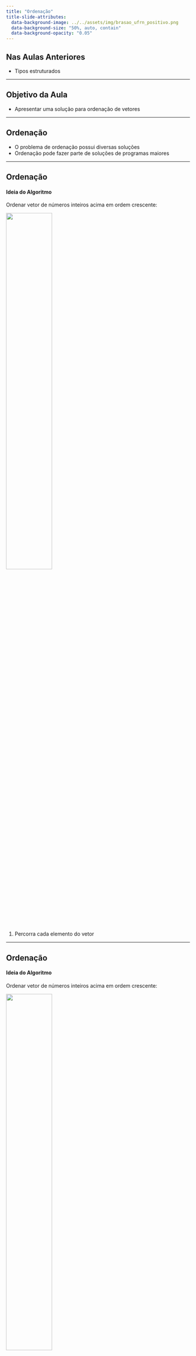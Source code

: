 ```yaml
---
title: "Ordenação"
title-slide-attributes:
  data-background-image: ../../assets/img/brasao_ufrn_positivo.png
  data-background-size: "50%, auto, contain"
  data-background-opacity: "0.05"
---
```


## Nas Aulas Anteriores

- Tipos estruturados

---

## Objetivo da Aula

- Apresentar uma solução para ordenação de vetores

---

## Ordenação

- O problema de ordenação possui diversas soluções
- Ordenação pode fazer parte de soluções de programas maiores

---

## Ordenação {.nostretch}
#### Ideia do Algoritmo

Ordenar vetor de números inteiros acima em ordem crescente:

![](img/array_sort.png){width=50% fig-align="center"}

1. Percorra cada elemento do vetor
  
---

## Ordenação {.nostretch}
#### Ideia do Algoritmo

Ordenar vetor de números inteiros acima em ordem crescente:

![](img/array_sort.png){width=50% fig-align="center"}

2. Chame o elemento na posição atual de chave, e compare-o com *todos*
  
---

## Ordenação {.nostretch}
#### Ideia do Algoritmo

Ordenar vetor de números inteiros acima em ordem crescente:

![](img/array_sort.png){width=50% fig-align="center"}

3. Realize uma troca entre o elemento comparado e o elemento chave caso este
     último seja maior
  
---

## Ordenação {.nostretch}
#### Exemplo - Vetor de Inteiros 1/11

![](img/array_sort01.png){width=40% fig-align="center"}

- Elemento __chave__: `v[0] = 5`
- Elemento **comparado**: `v[1] = 3`
- `v[0] > v[1]` $\rightarrow$ verdadeiro,
  trocar `v[0]` com `v[1]`
- Ir para o próximo elemento a ser comparado
  
---

## Ordenação {.nostretch}
#### Exemplo - Vetor de Inteiros 2/11

![](img/array_sort02.png){width=40% fig-align="center"}

- Elemento __chave__: `v[0] = 3`
- Elemento **comparado**: `v[2] = -1`
- `v[0] > v[2]` $\rightarrow$ verdadeiro,
  trocar `v[0]` com `v[2]`
- Ir para o próximo elemento a ser comparado
  
---

## Ordenação {.nostretch}
#### Exemplo - Vetor de Inteiros 3/11

![](img/array_sort03.png){width=40% fig-align="center"}

- Elemento __chave__: `v[0] = -1`
- Elemento **comparado**: `v[3] = 8`
- `v[0] > v[3]` $\rightarrow$ falso,
- Ir para o próximo elemento a ser comparado
  
---

## Ordenação {.nostretch}
#### Exemplo - Vetor de Inteiros 4/11

![](img/array_sort04.png){width=40% fig-align="center"}

- Elemento __chave__: `v[0] = -1`
- Elemento **comparado**: `v[4] = 4`
- `v[0] > v[4]` $\rightarrow$ falso,
- Fim das comparações com o elemento chave atual:
  ir para o próximo elemento chave e recomeçar comparações
  com todos depois dele
  
---

## Ordenação {.nostretch}
#### Exemplo - Vetor de Inteiros 5/11

![](img/array_sort05.png){width=40% fig-align="center"}

- Elemento __chave__: `v[1] = 5`
- Elemento **comparado**: `v[2] = 3`
- `v[1] > v[2]` $\rightarrow$ verdadeiro,
  trocar `v[1]` com `v[2]`
- Ir para o próximo elemento a ser comparado
  
---

## Ordenação {.nostretch}
#### Exemplo - Vetor de Inteiros 6/11

![](img/array_sort06.png){width=40% fig-align="center"}

- Elemento __chave__: `v[1] = 3`
- Elemento **comparado**: `v[3] = 8`
- `v[1] > v[3]` $\rightarrow$ falso,
- Ir para o próximo elemento a ser comparado
  
---

## Ordenação {.nostretch}
#### Exemplo - Vetor de Inteiros 7/11

![](img/array_sort07.png){width=40% fig-align="center"}

- Elemento __chave__: `v[1] = 3`
- Elemento **comparado**: `v[4] = 4`
- `v[1] > v[4]` $\rightarrow$ falso,
- Fim das comparações com o elemento chave atual: ir para o próximo
  elemento chave e recomeçar comparações com todos depois dele
  
---

## Ordenação {.nostretch}
#### Exemplo - Vetor de Inteiros 8/11

![](img/array_sort08.png){width=40% fig-align="center"}

- Elemento __chave__: `v[2] = 5`
- Elemento **comparado**: `v[3] = 8`
- `v[2] > v[3]` $\rightarrow$ falso,
- Ir para o próximo elemento a ser comparado
  
---

## Ordenação {.nostretch}
#### Exemplo - Vetor de Inteiros 9/11

![](img/array_sort09.png){width=40% fig-align="center"}

- Elemento __chave__: `v[2] = 5`
- Elemento **comparado**: `v[4] = 4`
- `v[2] > v[4]` $\rightarrow$ verdadeiro,
  trocar `v[2]` com `v[4]`
- Fim das comparações com o elemento chave atual: ir para o próximo
  elemento chave e recomeçar comparações com todos depois dele
  
---

## Ordenação {.nostretch}
#### Exemplo - Vetor de Inteiros 10/11

![](img/array_sort10.png){width=40% fig-align="center"}

- Elemento __chave__: `v[3] = 8`
- Elemento **comparado**: `v[4] = 5`
- `v[3] > v[4]` $\rightarrow$ verdadeiro,
  trocar `v[3]` com `v[4]`
- Fim das comparações com o elemento chave atual. O último
  elemento chave não possui nenhum elemento após ele.
  
---

## Ordenação {.nostretch}
#### Exemplo - Vetor de Inteiros 11/11

![](img/array_sort11.png){width=40% fig-align="center"}

- Todas as comparações realizadas
- O vetor está ordenado
  
---

## Ordenação
#### Generalizando o Raciocínio

- Observe que:
  - Na solução apresentada, o vetor é um parâmetro de entrada
    e saída
---

## Ordenação
#### Generalizando o Raciocínio

- Observe que:
  - O elemento __chave__ é `v[i]`
  - O elemento **comparado** é `v[j]`
  - É necessário um laço que percorra os índices `0,1,...,n-2`,
    para cada chave:<br>
    `for(i = 0; i < n-1; i++)`
---

## Ordenação
#### Generalizando o Raciocínio

- Observe que:
  - É necessário um laço que passe por cada elemento a ser comparado
    que está depois da chave atual:<br>
    `for(j = i+1; j < n; j++)`
---

## Ordenação
#### Generalizando o Raciocínio

- Observe que:
  - Elementos na parte ordenada do vetor não devem ser comparados:
    isto deixará o algoritmo incorreto
---

## Ordenação
#### Generalizando o Raciocínio

- Observe que:
  - Fora isso, basta incluir as operações de comparação e troca entre elementos
---

## Ordenação
#### Código da Função - Ordem Crescente

```C++
void ordena_crescente(int v[], int n){
    int i, j, aux;
    for(i = 0; i < n-1; i++){
        for(j = i+1; j < n; j++){
            if(v[i] > v[j]){
                aux = v[i];
                v[i] = v[j];
                v[j] = aux;
            }
        }
    }
}
```

---

## Ordenação
#### Função `main`

```C++
int main(){
    int n, i;
    cin >> n;
    int v[n];
    for(i = 0; i < n; i++){
        cin >> v[i];
    }
    ordena_crescente(v, n);
    for(i = 0; i < n; i++){
        cout << v[i] << " ";
    }
    cout << endl;
    return 0;
}
```

---

## Lista de Presença

![](https://chart.apis.google.com/chart?cht=qr&chs=300x300&chld=L%7C1&chl=https%3A%2F%2Fbit.ly%2Flip_20231130){fig-align="center"}

<a href="https://bit.ly/lip_20231130"><p style="text-align:center;">https://bit.ly/lip_20231130</p></a>

---

## Exercício

Utilizando um tipo estruturado `Aluno`,
que deve possuir nome, matrícula e nota,
implemente uma função que ordene um vetor com `n` alunos
por ordem crescente de nota.

Implemente também a função `main`, de modo que o usuário
possa inserir a quantidade de alunos `n`, o nome, matrícula e a nota
para cada um dos `n` alunos e então visualizar na tela os dados
de todos os alunos ordenados por nota.

---

## Ordenação
#### Solução - Ordem Crescente de Notas

```C++
void ordena_crescente(Aluno v[], int n){
    int i, j;
    Aluno aux;
    for(i = 0; i < n-1; i++){
        for(j = i+1; j < n; j++){
            if(v[i].nota > v[j].nota){
                aux = v[i];
                v[i] = v[j];
                v[j] = aux;
            }
        }
    }
}
```

---

## Ordenação
#### Solução - Função `main`

```C++
int main(){
    int n, i;
    cin >> n;
    Aluno alunos[n];
    for(i = 0; i < n; i++){
        cin.ignore();
        cin.getline(alunos[i].nome, MAXNOME);
        cin >> alunos[i].matricula;
        cin >> alunos[i].nota;
    }
    ordena_crescente(alunos, n);
    for(i = 0; i < n; i++){
        cout << alunos[i].nome << " "
             << alunos[i].matricula << " "
             << alunos[i].nota << endl;
    }
    return 0;
}
```

---

## Outros Exercícios

- E quanto à ordenação por matrícula?
- E quanto à ordenação por ordem decrescente?
- **E quanto à ordenação por ordem alfabética?**

---

## Ordenação
#### Ordem Alfabética

Função `strcmp` - duas strings como parâmetros:
- Retorna um número negativo se a string do primeiro parâmetros for "menor"
- Retorna um número positivo se a string do primeiro parâmetros for "maior"
- Retorna 0 se as strings são iguais

---

## Ordenação
#### Ordem Alfabética

Então, para ordenar alfabeticamente:

- `strcmp(alunos[i].nome, alunos[j].nome)` retorna um número positivo
  se o nome do aluno `i` for alfabeticamente maior do que o nome do aluno `j`

---

## Sumário

Na aula de hoje:

- Ordenação
- Ordenação com tipos estruturados
  - Ordem crescente/decrescente de campos numéricos
  - Ordem alfabética de campos string
